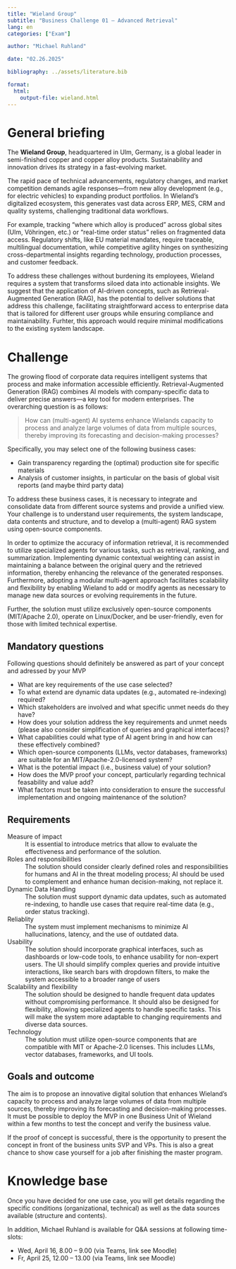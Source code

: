 ```yaml
---
title: "Wieland Group"  
subtitle: "Business Challenge 01 — Advanced Retrieval"
lang: en
categories: ["Exam"]

author: "Michael Ruhland"

date: "02.26.2025"

bibliography: ../assets/literature.bib

format: 
  html:
    output-file: wieland.html
---
```



# General briefing

The **Wieland Group**, headquartered in Ulm, Germany, is a global leader in semi-finished copper and copper alloy products. Sustainability and innovation drives its strategy in a fast-evolving market.
 
The rapid pace of technical advancements, regulatory changes, and market competition demands agile responses—from new alloy development (e.g., for electric vehicles) to expanding product portfolios. In Wieland’s digitalized ecosystem, this generates vast data across ERP, MES, CRM and quality systems, challenging traditional data workflows.
 
For example, tracking “where which alloy is produced” across global sites (Ulm, Vöhringen, etc.) or “real-time order status” relies on fragmented data access. Regulatory shifts, like EU material mandates, require traceable, multilingual documentation, while competitive agility hinges on synthesizing cross-departmental insights regarding technology, production processes, and customer feedback.

To address these challenges without burdening its employees, Wieland requires a system that transforms siloed data into actionable insights. We suggest that the application of AI-driven concepts, such as Retrieval-Augmented Generation (RAG), has the potential to deliver solutions that address this challenge, facilitating straightforward access to enterprise data that is tailored for different user groups while ensuring compliance and maintainability. Furhter, this approach would require minimal modifications to the existing system landscape.

# Challenge

The growing flood of corporate data requires intelligent systems that process and make information accessible efficiently. Retrieval-Augmented Generation (RAG) combines AI models with company-specific data to deliver precise answers—a key tool for modern enterprises. The overarching question is as follows:

> How can (multi-agent) AI systems enhance Wielands capacity to process and analyze large volumes of data from multiple sources, thereby improving its forecasting and decision-making processes?

Specifically, you may select one of the following business cases:

- Gain transparency regarding the (optimal) production site for specific materials
- Analysis of customer insights, in particular on the basis of global visit reports (and maybe third party data)

To address these business cases, it is necessary to integrate and consolidate data from different source systems and provide a unified view. Your challenge is to understand user requirements, the system landscape, data contents and structure, and to develop a (multi-agent) RAG system using open-source components. 

In order to optimize the accuracy of information retrieval, it is recommended to utilize specialized agents for various tasks, such as retrieval, ranking, and summarization. Implementing dynamic contextual weighting can assist in maintaining a balance between the original query and the retrieved information, thereby enhancing the relevance of the generated responses. Furthermore, adopting a modular multi-agent approach facilitates scalability and flexibility by enabling Wieland to add or modify agents as necessary to manage new data sources or evolving requirements in the future.

Further, the solution must utilize exclusively open-source components (MIT/Apache 2.0), operate on Linux/Docker, and be user-friendly, even for those with limited technical expertise.

## Mandatory questions

Following questions should definitely be answered as part of your concept and adressed by your MVP

- What are key requirements of the use case selected?
- To what extend are dynamic data updates (e.g., automated re-indexing) required?
- Which stakeholders are involved and what specific unmet needs do they have?
- How does your solution address the key requirements and unmet needs (please also consider simplification of queries and graphical interfaces)? 
- What capabilities could what type of AI agent bring in and how can these effectively combined?
- Which open-source components (LLMs, vector databases, frameworks) are suitable for an MIT/Apache-2.0-licensed system?
- What is the potential impact (i.e., business value) of your solution?
- How does the MVP proof your concept, particularly regarding technical feasability and value add?
- What factors must be taken into consideration to ensure the successful implementation and ongoing maintenance of the solution?

## Requirements

Measure of impact
: It is essential to introduce metrics that allow to evaluate the effectiveness and performance of the solution.

Roles and responsibilities
: The solution should consider clearly defined roles and responsibilities for humans and AI in the threat modeling process; AI should be used to complement and enhance human decision-making, not replace it.

Dynamic Data Handling
: The solution must support dynamic data updates, such as automated re-indexing, to handle use cases that require real-time data (e.g., order status tracking).

Reliablity
: The system must implement mechanisms to minimize AI hallucinations, latency, and the use of outdated data. 

Usability 
: The solution should incorporate graphical interfaces, such as dashboards or low-code tools, to enhance usability for non-expert users. The UI should simplify complex queries and provide intuitive interactions, like search bars with dropdown filters, to make the system accessible to a broader range of users

Scalability and flexibility
: The solution should be designed to handle frequent data updates without compromising performance. It should also be designed for flexibility, allowing specialized agents to handle specific tasks. This will make the system more adaptable to changing requirements and diverse data sources.

Technology
: The solution must utilize open-source components that are compatible with MIT or Apache-2.0 licenses. This includes LLMs, vector databases, frameworks, and UI tools.

## Goals and outcome

The aim is to propose an innovative digital solution that enhances Wieland's capacity to process and analyze large volumes of data from multiple sources, thereby improving its forecasting and decision-making processes. It must be possible to deploy the MVP in one Business Unit of Wieland within a few months to test the concept and verify the business value. 

If the proof of concept is successful, there is the opportunity to present the concept in front of the business units SVP and VPs. This is also a great chance to show case yourself for a job after finishing the master program.

# Knowledge base

Once you have decided for one use case, you will get details regarding the specific conditions (organizational, technical) as well as the data sources available (structure and contents). 

In addition, Michael Ruhland is available for Q&A sessions at following time-slots:

- Wed, April 16, 8.00 – 9.00 (via Teams, link see Moodle)
- Fr, April 25, 12.00 – 13.00 (via Teams, link see Moodle)